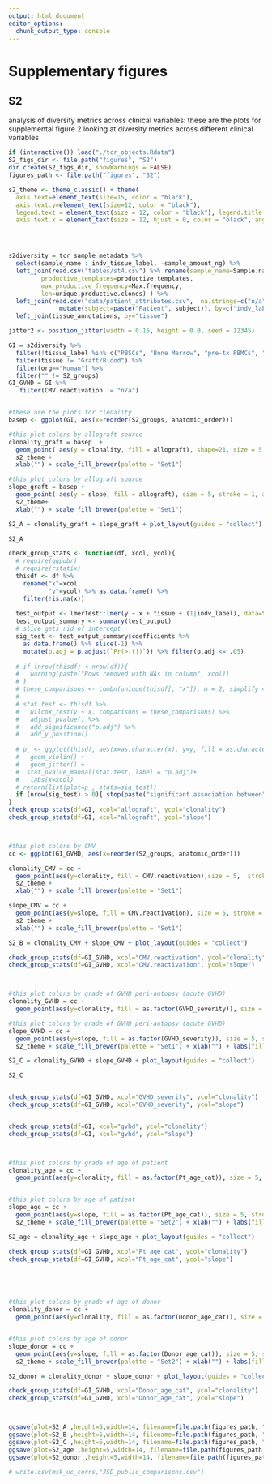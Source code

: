```yaml
---
output: html_document
editor_options: 
  chunk_output_type: console
---
```


# Supplementary figures
## S2

analysis of diversity metrics across clinical variables: these are the plots for supplemental figure 2 looking at diversity metrics across different clinical variables

```R
if (interactive()) load("./tcr_objects.Rdata")
S2_figs_dir <- file.path("figures", "S2")
dir.create(S2_figs_dir, showWarnings = FALSE)
figures_path <- file.path("figures", "S2")

s2_theme <- theme_classic() + theme(
  axis.text=element_text(size=15, color = "black"),
  axis.text.y=element_text(size=12, color = "black"),
  legend.text = element_text(size = 12, color = "black"), legend.title = element_text(size = 15, color = "black"), axis.title = element_text(size = 15, color = "black", face = "bold"),
  axis.text.x = element_text(size = 12, hjust = 0, color = "black", angle = -30))




s2diversity = tcr_sample_metadata %>% 
  select(sample_name : indv_tissue_label, -sample_amount_ng) %>% 
  left_join(read.csv("tables/st4.csv") %>% rename(sample_name=Sample.name,
         productive_templates=productive.templates,
         max_productive_frequency=Max.frequency,
         len=unique.productive.clones) ) %>%
  left_join(read.csv("data/patient_attributes.csv",  na.strings=c("n/a")) %>%
              mutate(subject=paste("Patient", subject)), by=c("indv_label" = "subject")) %>%
  left_join(tissue_annotations, by="tissue")

jitter2 <- position_jitter(width = 0.15, height = 0.0, seed = 12345)

GI = s2diversity %>%
  filter(!tissue_label %in% c("PBSCs", "Bone Marrow", "pre-tx PBMCs", "Heart", "Kidney", "mLN")) %>%
  filter(tissue != "Graft/Blood") %>% 
  filter(org=="Human") %>% 
  filter("" != S2_groups)
GI_GVHD = GI %>%
   filter(CMV.reactivation != "n/a")


#these are the plots for clonality
basep <- ggplot(GI, aes(x=reorder(S2_groups, anatomic_order)))

#this plot colors by allograft source
clonality_graft = basep  +
  geom_point( aes(y = clonality, fill = allograft), shape=21, size = 5, stroke = 1, alpha = .8, position = jitter2) +
  s2_theme +
  xlab("") + scale_fill_brewer(palette = "Set1")

#this plot colors by allograft source
slope_graft = basep + 
  geom_point( aes(y = slope, fill = allograft), size = 5, stroke = 1, alpha = .8, position = jitter2, shape=21) +
  s2_theme+
  xlab("") + scale_fill_brewer(palette = "Set1")

S2_A = clonality_graft + slope_graft + plot_layout(guides = "collect")

S2_A 

check_group_stats <- function(df, xcol, ycol){
  # require(ggpubr)
  # require(rstatix)
  thisdf <- df %>%
    rename("x"=xcol,
           "y"=ycol) %>% as.data.frame() %>% 
    filter(!is.na(x)) 
  
  test_output <- lmerTest::lmer(y ~ x + tissue + (1|indv_label), data=thisdf)
  test_output_summary <- summary(test_output)
  # slice gets rid of intercept
  sig_test <- test_output_summary$coefficients %>% 
    as.data.frame() %>% slice(-1) %>% 
    mutate(p.adj = p.adjust(`Pr(>|t|)`)) %>% filter(p.adj <= .05)
  
  # if (nrow(thisdf) < nrow(df)){
  #   warning(paste("Rows removed with NAs in column", xcol))
  # }
  # these_comparisons <- combn(unique(thisdf[, "x"]), m = 2, simplify = FALSE)
  # 
  # stat.test <- thisdf %>%
  #   wilcox_test(y ~ x, comparisons = these_comparisons) %>%
  #   adjust_pvalue() %>%
  #   add_significance("p.adj") %>% 
  #   add_y_position()
  
  # p_ <- ggplot(thisdf, aes(x=as.character(x), y=y, fill = as.character(x))) +
  #   geom_violin() + 
  #   geom_jitter() +
  #  stat_pvalue_manual(stat.test, label = "p.adj")+
  #   labs(x=xcol)
  # return(list(plot=p_, stats=sig_test))
  if (nrow(sig_test) > 0){ stop(paste("significant association between", xcol, "and", ycol, "found!"))}
}
check_group_stats(df=GI, xcol="allograft", ycol="clonality")
check_group_stats(df=GI, xcol="allograft", ycol="slope")



#this plot colors by CMV
cc <- ggplot(GI_GVHD, aes(x=reorder(S2_groups, anatomic_order)))

clonality_CMV = cc + 
  geom_point(aes(y=clonality, fill = CMV.reactivation),size = 5,  stroke = 1, alpha = .8, position = jitter2, shape=21) +
  s2_theme +
  xlab("") + scale_fill_brewer(palette = "Set1")

slope_CMV = cc + 
  geom_point(aes(y=slope, fill = CMV.reactivation), size = 5, stroke = 1, alpha = .8, position = jitter2, shape=21) +
  s2_theme +
  xlab("") + scale_fill_brewer(palette = "Set1")

S2_B = clonality_CMV + slope_CMV + plot_layout(guides = "collect")

check_group_stats(df=GI_GVHD, xcol="CMV.reactivation", ycol="clonality")
check_group_stats(df=GI_GVHD, xcol="CMV.reactivation", ycol="slope")



#this plot colors by grade of GVHD peri-autopsy (acute GVHD)
clonality_GVHD = cc + 
  geom_point(aes(y=clonality, fill = as.factor(GVHD_severity)), size = 5, stroke = 1, alpha = .8, position = jitter2, shape=21) + s2_theme + labs(fill="GVHD \nseverity") + xlab("") + scale_fill_brewer(palette = "Set1")

#this plot colors by grade of GVHD peri-autopsy (acute GVHD)
slope_GVHD = cc + 
  geom_point(aes(y=slope, fill = as.factor(GVHD_severity)), size = 5, stroke = 1, alpha = .8, position = jitter2, shape=21) +
  s2_theme + scale_fill_brewer(palette = "Set1") + xlab("") + labs(fill="GVHD \nseverity")

S2_C = clonality_GVHD + slope_GVHD + plot_layout(guides = "collect")

S2_C


check_group_stats(df=GI_GVHD, xcol="GVHD_severity", ycol="clonality")
check_group_stats(df=GI_GVHD, xcol="GVHD_severity", ycol="slope")


check_group_stats(df=GI, xcol="gvhd", ycol="clonality")
check_group_stats(df=GI, xcol="gvhd", ycol="slope")



#this plot colors by grade of age of patient
clonality_age = cc + 
  geom_point(aes(y=clonality, fill = as.factor(Pt_age_cat)), size = 5, stroke = 1, alpha = .8, position = jitter2, shape=21) + s2_theme + labs(fill="Pt_age_cat") + xlab("") + scale_fill_brewer(palette = "Set2")


#this plot colors by age of patient
slope_age = cc + 
  geom_point(aes(y=slope, fill = as.factor(Pt_age_cat)), size = 5, stroke = 1, alpha = .8, position = jitter2, shape=21) +
  s2_theme + scale_fill_brewer(palette = "Set2") + xlab("") + labs(fill="Pt_age_cat")

S2_age = clonality_age + slope_age + plot_layout(guides = "collect")

check_group_stats(df=GI_GVHD, xcol="Pt_age_cat", ycol="clonality")
check_group_stats(df=GI_GVHD, xcol="Pt_age_cat", ycol="slope")





#this plot colors by grade of age of donor
clonality_donor = cc + 
  geom_point(aes(y=clonality, fill = as.factor(Donor_age_cat)), size = 5, stroke = 1, alpha = .8, position = jitter2, shape=21) + s2_theme + labs(fill="Donor_age_cat") + xlab("") + scale_fill_brewer(palette = "Set2")


#this plot colors by age of donor
slope_donor = cc + 
  geom_point(aes(y=slope, fill = as.factor(Donor_age_cat)), size = 5, stroke = 1, alpha = .8, position = jitter2, shape=21) +
  s2_theme + scale_fill_brewer(palette = "Set2") + xlab("") + labs(fill="Donor_age_cat")

S2_donor = clonality_donor + slope_donor + plot_layout(guides = "collect")

check_group_stats(df=GI_GVHD, xcol="Donor_age_cat", ycol="clonality")
check_group_stats(df=GI_GVHD, xcol="Donor_age_cat", ycol="slope")



ggsave(plot=S2_A ,height=5,width=14, filename=file.path(figures_path, "S2A_by_graft.pdf"))
ggsave(plot=S2_B ,height=5,width=14, filename=file.path(figures_path, "S2B_by_CMV.pdf"))
ggsave(plot=S2_C ,height=5,width=14, filename=file.path(figures_path, "S2C_by_GVHD.pdf"))
ggsave(plot=S2_age ,height=5,width=14, filename=file.path(figures_path, "S2D_by_pt_age.pdf"))
ggsave(plot=S2_donor ,height=5,width=14, filename=file.path(figures_path, "S2E_by_donor_age.pdf"))

# write.csv(msk_uc_corrs,"JSD_public_comparisons.csv")





```
